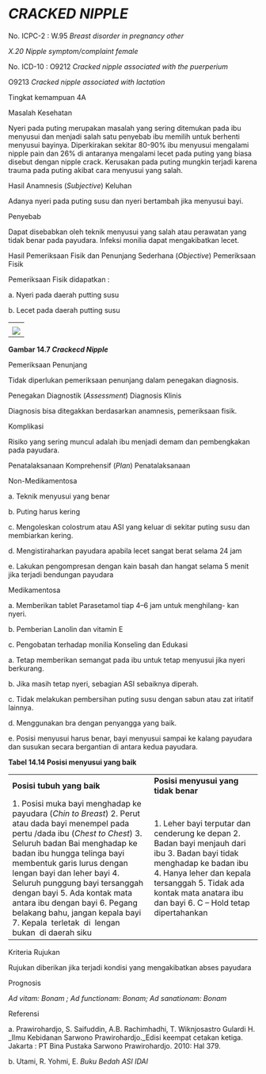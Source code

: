 # _CRACKED NIPPLE_

No. ICPC-2 : W.95 _Breast disorder in pregnancy other_

_X.20 Nipple symptom/complaint female_

No. ICD-10 : O9212 _Cracked nipple associated with the puerperium_

O9213 _Cracked nipple associated with lactation_

Tingkat kemampuan 4A

Masalah Kesehatan

Nyeri pada puting merupakan masalah yang sering ditemukan pada ibu menyusui dan menjadi salah satu penyebab ibu memilih untuk berhenti menyusui bayinya. Diperkirakan sekitar 80-90% ibu menyusui mengalami nipple pain dan 26% di antaranya mengalami lecet pada puting yang biasa disebut dengan nipple crack. Kerusakan pada puting mungkin terjadi karena trauma pada puting akibat cara menyusui yang salah.

Hasil Anamnesis (_Subjective_) Keluhan

Adanya nyeri pada puting susu dan nyeri bertambah jika menyusui bayi.

Penyebab

Dapat disebabkan oleh teknik menyusui yang salah atau perawatan yang tidak benar pada payudara. Infeksi monilia dapat mengakibatkan lecet.

Hasil Pemeriksaan Fisik dan Penunjang Sederhana (_Objective_) Pemeriksaan Fisik

Pemeriksaan Fisik didapatkan :

a. Nyeri pada daerah putting susu

 

b. Lecet pada daerah putting susu

| |
| --- |
| |
| ![](/1186/image241.jpg) |

 

**Gambar 14.7 _Crackecd Nipple_**

Pemeriksaan Penunjang

Tidak diperlukan pemeriksaan penunjang dalam penegakan diagnosis.

Penegakan Diagnostik (_Assessment_) Diagnosis Klinis

Diagnosis bisa ditegakkan berdasarkan anamnesis, pemeriksaan fisik.

Komplikasi

Risiko yang sering muncul adalah ibu menjadi demam dan pembengkakan pada payudara.

Penatalaksanaan Komprehensif (_Plan_) Penatalaksanaan

Non-Medikamentosa

a. Teknik menyusui yang benar

b. Puting harus kering

c. Mengoleskan colostrum atau ASI yang keluar di sekitar puting susu dan membiarkan kering.

d. Mengistiraharkan payudara apabila lecet sangat berat selama 24 jam

e. Lakukan pengompresan dengan kain basah dan hangat selama 5 menit jika terjadi bendungan payudara

 

Medikamentosa

a. Memberikan tablet Parasetamol tiap 4–6 jam untuk menghilang- kan nyeri.

b. Pemberian Lanolin dan vitamin E

c. Pengobatan terhadap monilia Konseling dan Edukasi

a. Tetap memberikan semangat pada ibu untuk tetap menyusui jika nyeri berkurang.

b. Jika masih tetap nyeri, sebagian ASI sebaiknya diperah.

c. Tidak melakukan pembersihan puting susu dengan sabun atau zat iritatif lainnya.

d. Menggunakan bra dengan penyangga yang baik.

e. Posisi menyusui harus benar, bayi menyusui sampai ke kalang payudara dan susukan secara bergantian di antara kedua payudara.

**Tabel 14.14 Posisi menyusui yang baik**

| | |
| --- | --- |
| **Posisi tubuh yang baik** | **Posisi menyusui**  **yang tidak benar** |
| 1. Posisi muka bayi menghadap ke payudara (_Chin to Breast_)  2. Perut atau dada bayi menempel pada pertu /dada ibu (_Chest to Chest_)  3. Seluruh badan Bai menghadap ke badan ibu hungga telinga bayi membentuk garis lurus dengan lengan bayi dan leher bayi  4. Seluruh punggung bayi tersanggah dengan bayi  5. Ada kontak mata antara ibu dengan bayi  6. Pegang belakang bahu, jangan kepala bayi  7. Kepala  terletak  di  lengan  bukan  di  daerah siku | 1. Leher bayi terputar dan cenderung ke depan  2. Badan bayi menjauh dari ibu  3. Badan bayi tidak menghadap ke badan ibu  4. Hanya leher dan kepala tersanggah  5. Tidak ada kontak mata anatara ibu dan bayi  6. C – Hold tetap dipertahankan |

 

Kriteria Rujukan

Rujukan diberikan jika terjadi kondisi yang mengakibatkan abses payudara

Prognosis

_Ad vitam: Bonam ; Ad functionam: Bonam;_ _Ad sanationam: Bonam_

Referensi

a. Prawirohardjo, S. Saifuddin, A.B. Rachimhadhi, T. Wiknjosastro Gulardi H. _Ilmu Kebidanan Sarwono Prawirohardjo._Edisi keempat cetakan ketiga. Jakarta : PT Bina Pustaka Sarwono Prawirohardjo. 2010: Hal 379.

b. Utami, R. Yohmi, E. _Buku Bedah ASI IDAI_
